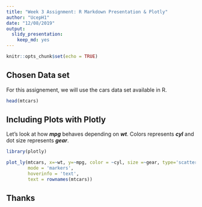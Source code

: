 ---
title: "Week 3 Assignment: R Markdown Presentation & Plotly"
author: "UcepH1"
date: "12/08/2019"
output: 
  slidy_presentation: 
    keep_md: yes
---

```{r setup, include=FALSE}
knitr::opts_chunk$set(echo = TRUE)
```

## Chosen Data set

For this assignement, we will use the cars data set available in R.

```{r mtcars}
head(mtcars)
```

## Including Plots with Plotly

Let's look at how ***mpg*** behaves depending on ***wt***. Colors represents ***cyl*** and dot size represents ***gear***.

```{r , echo=FALSE, results='hide', message=FALSE, warning=FALSE}
library(plotly)
```

```{r , echo=FALSE, message=FALSE, warning=FALSE}
plot_ly(mtcars, x=~wt, y=~mpg, color = ~cyl, size =~gear, type='scatter',
        mode = 'markers',
        hoverinfo = 'text',
        text = rownames(mtcars))
```

## Thanks

